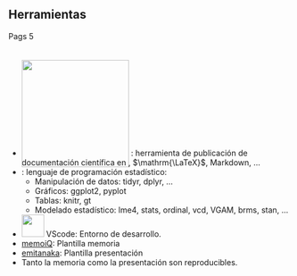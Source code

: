 
## Herramientas {visibility="uncounted" data-hide-slide-number="true"}


::: {.notes}
Pags 5
:::


* <div style="display:inline-block; position: relative; top: 20px">![](images/quarto.png){width=2in}</div>: herramienta de publicación de documentación científica en <i class="fa-brands fa-r-project"></i>, $\mathrm{\LaTeX}$, <i class="fa-brands fa-markdown"></i> Markdown, ...
* <i class="fa-brands fa-r-project"></i>: lenguaje de programación estadístico:
    * Manipulación de datos: tidyr, dplyr, ...
    * Gráficos: ggplot2, pyplot
    * Tablas: knitr, gt
    * Modelado estadístico: lme4, stats, ordinal, vcd, VGAM, brms, stan, ...
* ![](images/vscode.png){width=40px} VScode: Entorno de desarrollo.
* <i class="fa-brands fa-github"></i> [memoiQ](https://github.com/EricMarcon/memoiQ): Plantilla memoria
* <i class="fa-brands fa-github"></i> [emitanaka](https://github.com/emitanaka/talks): Plantilla presentación
* Tanto la memoria como la presentación son reproducibles.


